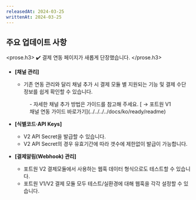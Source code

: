 ```yaml
---
releasedAt: 2024-03-25
writtenAt: 2024-03-25
---
```



## 주요 업데이트 사항

<prose.h3>
  ✔️ 결제 연동 페이지가 새롭게 단장했습니다.
</prose.h3>

- **[채널 관리]**
  - 기존 연동 관리와 달리 채널 추가 시 결제 모듈 별 지원되는 기능 및 결제 수단 정보를 쉽게 확인할 수 있습니다.
  <Figure src={image1} />
  - 자세한 채널 추가 방법은 가이드를 참고해 주세요. [ → 포트원 V1 채널 연동 가이드 바로가기](../../../../docs/ko/ready/readme)

- **[식별코드·API Keys]**
  - V2 API Secret을 발급할 수 있습니다.
  - V2 API Secret의 경우 유효기간에 따라 갯수에 제한없이 발급이 가능합니다.
  <Figure src={image2} />

- **[결제알림(Webhook) 관리]**
  - 포트원 V2 결제모듈에서 사용하는 웹훅 데이터 형식으로도 테스트할 수 있습니다.
  - 포트원 V1/V2 결제 모듈 모두 테스트/실환경에 대해 웹훅을 각각 설정할 수 있습니다.
  <Figure src={image3} />
